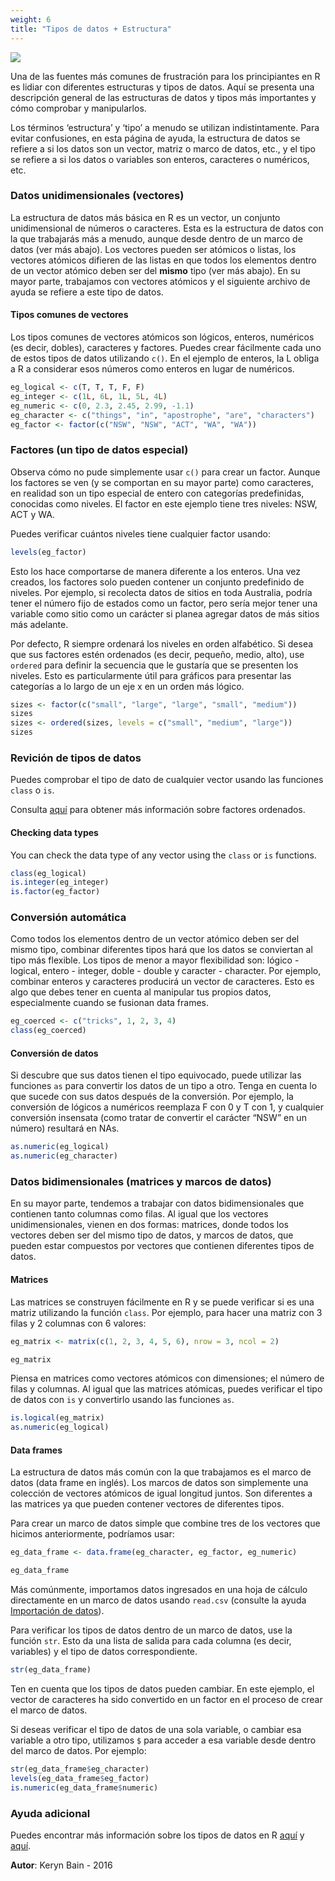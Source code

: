 ```yaml
---
weight: 6
title: "Tipos de datos + Estructura"
---
```


![](Data_types_structure_image.jpg)


Una de las fuentes más comunes de frustración para los principiantes en R es lidiar con diferentes estructuras y tipos de datos. Aquí se presenta una descripción general de las estructuras de datos y tipos más importantes y cómo comprobar y manipularlos.

Los términos 'estructura' y 'tipo' a menudo se utilizan indistintamente. Para evitar confusiones, en esta página de ayuda, la estructura de datos se refiere a si los datos son un vector, matriz o marco de datos, etc., y el tipo se refiere a si los datos o variables son enteros, caracteres o numéricos, etc.

### Datos unidimensionales (vectores)

La estructura de datos más básica en R es un vector, un conjunto unidimensional de números o caracteres. Esta es la estructura de datos con la que trabajarás más a menudo, aunque desde dentro de un marco de datos (ver más abajo). Los vectores pueden ser atómicos o listas, los vectores atómicos difieren de las listas en que todos los elementos dentro de un vector atómico deben ser del **mismo** tipo (ver más abajo). En su mayor parte, trabajamos con vectores atómicos y el siguiente archivo de ayuda se refiere a este tipo de datos.

#### Tipos comunes de vectores

Los tipos comunes de vectores atómicos son lógicos, enteros, numéricos (es decir, dobles), caracteres y factores. Puedes crear fácilmente cada uno de estos tipos de datos utilizando `c()`. En el ejemplo de enteros, la L obliga a R a considerar esos números como enteros en lugar de numéricos.

 
```r
eg_logical <- c(T, T, T, F, F)
eg_integer <- c(1L, 6L, 1L, 5L, 4L)
eg_numeric <- c(0, 2.3, 2.45, 2.99, -1.1)
eg_character <- c("things", "in", "apostrophe", "are", "characters")
eg_factor <- factor(c("NSW", "NSW", "ACT", "WA", "WA"))
```
  
### Factores (un tipo de datos especial)

Observa cómo no pude simplemente usar `c()` para crear un factor. Aunque los factores se ven (y se comportan en su mayor parte) como caracteres, en realidad son un tipo especial de entero con categorías predefinidas, conocidas como niveles. El factor en este ejemplo tiene tres niveles: NSW, ACT y WA.

Puedes verificar cuántos niveles tiene cualquier factor usando:

```r
levels(eg_factor)
```

Esto los hace comportarse de manera diferente a los enteros. Una vez creados, los factores solo pueden contener un conjunto predefinido de niveles. Por ejemplo, si recolecta datos de sitios en toda Australia, podría tener el número fijo de estados como un factor, pero sería mejor tener una variable como sitio como un carácter si planea agregar datos de más sitios más adelante.

Por defecto, R siempre ordenará los niveles en orden alfabético. Si desea que sus factores estén ordenados (es decir, pequeño, medio, alto), use `ordered` para definir la secuencia que le gustaría que se presenten los niveles. Esto es particularmente útil para gráficos para presentar las categorías a lo largo de un eje x en un orden más lógico.


```r
sizes <- factor(c("small", "large", "large", "small", "medium"))
sizes
sizes <- ordered(sizes, levels = c("small", "medium", "large"))
sizes
```

### Revición de tipos de datos
Puedes comprobar el tipo de dato de cualquier vector usando las funciones `class`
o `is`.

Consulta [aquí](http://www.cookbook-r.com/Manipulating_data/Changing_the_order_of_levels_of_a_factor/) para obtener más información sobre factores ordenados.  
  
#### Checking data types
 
You can check the data type of any vector using the `class` or `is` functions.

```r
class(eg_logical)
is.integer(eg_integer)
is.factor(eg_factor)
```
  


### Conversión automática
Como todos los elementos dentro de un vector atómico deben ser del mismo tipo, combinar diferentes tipos hará que los datos se conviertan al tipo más flexible. Los tipos de menor a mayor flexibilidad son: lógico - logical, entero - integer, doble - double y caracter - character. Por ejemplo, combinar enteros y caracteres producirá un vector de caracteres. Esto es algo que debes tener en cuenta al manipular tus propios datos, especialmente cuando se fusionan data frames.

```r
eg_coerced <- c("tricks", 1, 2, 3, 4)
class(eg_coerced)
```
  
#### Conversión de datos

Si descubre que sus datos tienen el tipo equivocado, puede utilizar las funciones `as` para convertir los datos de un tipo a otro. Tenga en cuenta lo que sucede con sus datos después de la conversión. Por ejemplo, la conversión de lógicos a numéricos reemplaza F con 0 y T con 1, y cualquier conversión insensata (como tratar de convertir el carácter "NSW" en un número) resultará en NAs.

```r
as.numeric(eg_logical)
as.numeric(eg_character)
```
  

### Datos bidimensionales (matrices y marcos de datos)

En su mayor parte, tendemos a trabajar con datos bidimensionales que contienen tanto columnas como filas. Al igual que los vectores unidimensionales, vienen en dos formas: matrices, donde todos los vectores deben ser del mismo tipo de datos, y marcos de datos, que pueden estar compuestos por vectores que contienen diferentes tipos de datos.

#### Matrices

Las matrices se construyen fácilmente en R y se puede verificar si es una matriz utilizando la función `class`. Por ejemplo, para hacer una matriz con 3 filas y 2 columnas con 6 valores:



```r
eg_matrix <- matrix(c(1, 2, 3, 4, 5, 6), nrow = 3, ncol = 2)
```


```r
eg_matrix
```


Piensa en matrices como vectores atómicos con dimensiones; el número de filas y columnas. Al igual que las matrices atómicas, puedes verificar el tipo de datos con `is` y convertirlo usando las funciones `as`.


```r
is.logical(eg_matrix)
as.numeric(eg_logical)
``` 
  

#### Data frames

La estructura de datos más común con la que trabajamos es el marco de datos (data frame en inglés). Los marcos de datos son simplemente una colección de vectores atómicos de igual longitud juntos. Son diferentes a las matrices ya que pueden contener vectores de diferentes tipos.

Para crear un marco de datos simple que combine tres de los vectores que hicimos anteriormente, podríamos usar:

```r
eg_data_frame <- data.frame(eg_character, eg_factor, eg_numeric)
```

```r
eg_data_frame
```


Más comúnmente, importamos datos ingresados en una hoja de cálculo directamente en un marco de datos usando `read.csv` (consulte la ayuda [Importación de datos](../importing-data/)). 

Para verificar los tipos de datos dentro de un marco de datos, use la función `str`. Esto da una lista de salida para cada columna (es decir, variables) y el tipo de datos correspondiente. 



```r
str(eg_data_frame)
``` 

Ten en cuenta que los tipos de datos pueden cambiar. En este ejemplo, el vector de caracteres ha sido convertido en un factor en el proceso de crear el marco de datos.

Si deseas verificar el tipo de datos de una sola variable, o cambiar esa variable a otro tipo, utilizamos `$` para acceder a esa variable desde dentro del marco de datos. Por ejemplo:


```r
str(eg_data_frame$eg_character)
levels(eg_data_frame$eg_factor)
is.numeric(eg_data_frame$numeric)
``` 
  

### Ayuda adicional

Puedes encontrar más información sobre los tipos de datos en R [aquí](https://www.stat.auckland.ac.nz/~paul/ItDT/HTML/node64.html) y [aquí](http://www.statmethods.net/input/datatypes.html).

**Autor**: Keryn Bain - 2016

